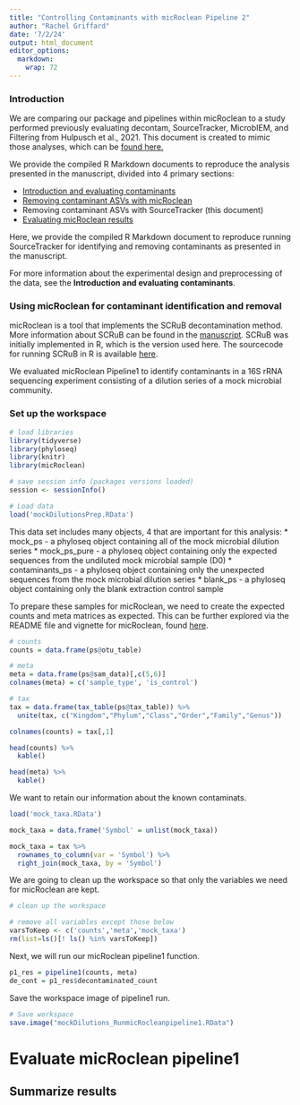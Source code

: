 ```yaml
---
title: "Controlling Contaminants with micRoclean Pipeline 2"
author: "Rachel Griffard"
date: '7/2/24'
output: html_document
editor_options: 
  markdown: 
    wrap: 72
---
```


### Introduction

We are comparing our package and pipelines within micRoclean to a study
performed previously evaluating decontam, SourceTracker, MicrobIEM, and
Filtering from Hulpusch et al., 2021. This document is created to mimic
those analyses, which can be [found
here.](https://github.com/lakarstens/ControllingContaminants16S/tree/master/Analyses)

We provide the compiled R Markdown documents to reproduce the analysis
presented in the manuscript, divided into 4 primary sections:

-   [Introduction and evaluating
    contaminants](./ControllingContaminants16S.Rmd)
-   [Removing contaminant ASVs with
    micRoclean](./ControllingContaminants16S_decontam.Rmd)
-   Removing contaminant ASVs with SourceTracker (this document)
-   [Evaluating micRoclean
    results](./ControllingContaminants16S_SourceTracker.Rmd)

Here, we provide the compiled R Markdown document to reproduce running
SourceTracker for identifying and removing contaminants as presented in
the manuscript.

For more information about the experimental design and preprocessing of
the data, see the **Introduction and evaluating contaminants**.

### Using micRoclean for contaminant identification and removal

micRoclean is a tool that implements the SCRuB decontamination method.
More information about SCRuB can be found in the
[manuscript](https://www.nature.com/articles/s41587-023-01696-w). SCRuB
was initially implemented in R, which is the version used here. The
sourcecode for running SCRuB in R is available
[here](https://github.com/Shenhav-and-Korem-labs/SCRuB?tab=readme-ov-file).

We evaluated micRoclean Pipeline1 to identify contaminants in a 16S rRNA
sequencing experiment consisting of a dilution series of a mock
microbial community.

### Set up the workspace

```r
# load libraries
library(tidyverse)
library(phyloseq)
library(knitr)
library(micRoclean)

# save session info (packages versions loaded)
session <- sessionInfo()

# Load data
load('mockDilutionsPrep.RData')
```

This data set includes many objects, 4 that are important for this
analysis: \* mock_ps - a phyloseq object containing all of the mock
microbial dilution series \* mock_ps_pure - a phyloseq object containing
only the expected sequences from the undiluted mock microbial sample
(D0) \* contaminants_ps - a phyloseq object containing only the
unexpected sequences from the mock microbial dilution series \*
blank_ps - a phyloseq object containing only the blank extraction
control sample

To prepare these samples for micRoclean, we need to create the expected counts
and meta matrices as expected. This can be further explored via the README file and vignette
for micRoclean, found [here](https://github.com/rachelgriffard/micRoclean).

```r
# counts
counts = data.frame(ps@otu_table)

# meta
meta = data.frame(ps@sam_data)[,c(5,6)]
colnames(meta) = c('sample_type', 'is_control')

# tax
tax = data.frame(tax_table(ps@tax_table)) %>%
  unite(tax, c("Kingdom","Phylum","Class","Order","Family","Genus"))

colnames(counts) = tax[,1]

head(counts) %>%
  kable()

head(meta) %>%
  kable()
```

We want to retain our information about the known contaminats.
```r
load('mock_taxa.RData')

mock_taxa = data.frame('Symbol' = unlist(mock_taxa))

mock_taxa = tax %>%
  rownames_to_column(var = 'Symbol') %>%
  right_join(mock_taxa, by = 'Symbol')
```


We are going to clean up the workspace so that
only the variables we need for micRoclean are kept.

```r
# clean up the workspace

# remove all variables except those below
varsToKeep <- c('counts','meta','mock_taxa')
rm(list=ls()[! ls() %in% varsToKeep])
```

Next, we will run our micRoclean pipeline1 function.

```r
p1_res = pipeline1(counts, meta)
de_cont = p1_res$decontaminated_count
```

Save the workspace image of pipeline1 run.

```r
# Save workspace
save.image("mockDilutions_RunmicRocleanpipeline1.RData")
```

# Evaluate micRoclean pipeline1
## Summarize results


